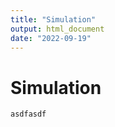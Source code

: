 ```yaml
---
title: "Simulation"
output: html_document
date: "2022-09-19"
---
```

# Simulation
```r
asdfasdf
```

